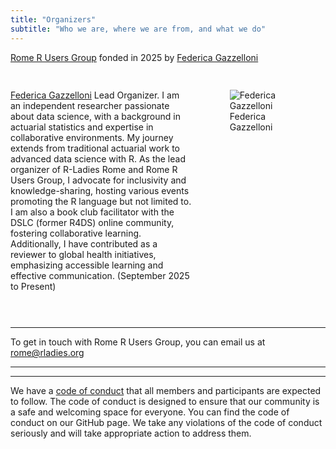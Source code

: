 ```yaml
---
title: "Organizers"
subtitle: "Who we are, where we are from, and what we do"
---
```


[Rome R Users Group](https://www.meetup.com/rome-r-users-group) fonded in 2025 by [Federica Gazzelloni](https://federicagazzelloni.com/)

## 

::: columns
::: {.column width="60%"}
[Federica Gazzelloni](https://federicagazzelloni.com/) Lead Organizer. I am an independent researcher passionate about data science, with a background in actuarial statistics and expertise in collaborative environments. My journey extends from traditional actuarial work to advanced data science with R. As the lead organizer of R-Ladies Rome and Rome R Users Group, I advocate for inclusivity and knowledge-sharing, hosting various events promoting the R language but not limited to. I am also a book club facilitator with the DSLC (former R4DS) online community, fostering collaborative learning. Additionally, I have contributed as a reviewer to global health initiatives, emphasizing accessible learning and effective communication. (September 2025 to Present)
:::

::: {.column width="40%"}
![Federica Gazzelloni](organizers_picts/federicagazzelloni.jpeg)
:::
:::

## 

:::: columns
::: {.column width="60%"}

:::

::: {.column width="40%"}

:::
:::

------------------------------------------------------------------------

To get in touch with Rome R Users Group, you can email us at [rome\@rladies.org](mailto:rome@rladies.org){.email}

------------------------------------------------------------------------



------------------------------------------------------------------------

We have a [code of conduct]() that all members and participants are expected to follow. The code of conduct is designed to ensure that our community is a safe and welcoming space for everyone. You can find the code of conduct on our GitHub page. We take any violations of the code of conduct seriously and will take appropriate action to address them.


